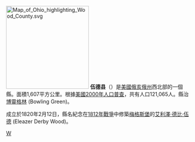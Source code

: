 {{noteTA
|T=zh-hans:伍德县 (俄亥俄州);zh-hk:伍德縣 (俄亥俄州);zh-tw:伍德郡 (俄亥俄州);
|1=zh-hans:县;zh-hk:縣;zh-tw:郡;
}}

{{Otheruses|伍德縣|subject=美國俄亥俄州的一個縣|other=同名的縣}}
[[File:Map_of_Ohio_highlighting_Wood_County.svg|225px]]
'''伍德县'''（{{lang-en|Wood County}}）是[[美國|美國]][[俄亥俄州|俄亥俄州]]西北部的一個縣。面積1,607平方公里。根據[[美國2000年人口普查|美國2000年人口普查]]，共有人口121,065人。縣治[[博靈格林_(俄亥俄州)|博靈格林]] (Bowling Green)。

成立於1820年2月12日，縣名紀念在[[1812年戰爭|1812年戰爭]]中修築[[梅格斯堡|梅格斯堡]]的[[艾利澤·德比·伍德|艾利澤·德比·伍德]] (Eleazer Derby Wood)。
{{ohio-stub}}

[[Category:俄亥俄州行政區劃|W]]